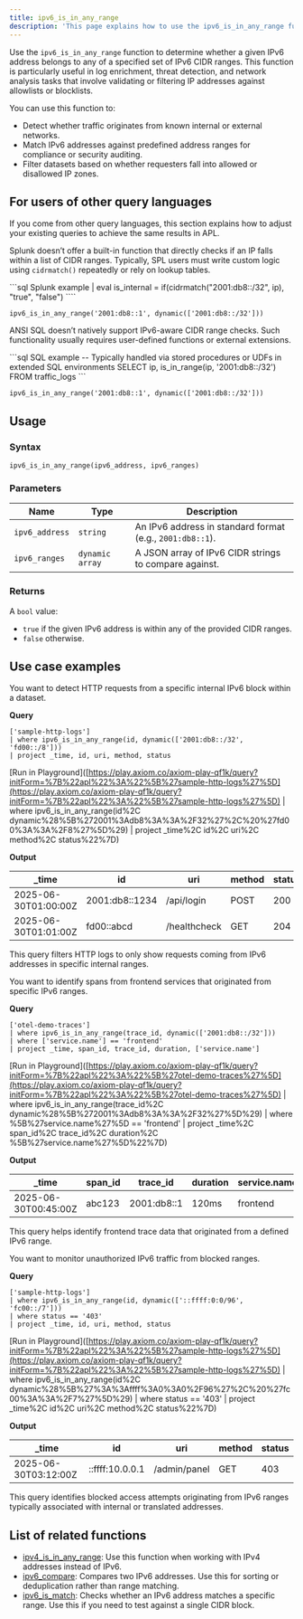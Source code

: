 ```yaml
---
title: ipv6_is_in_any_range
description: 'This page explains how to use the ipv6_is_in_any_range function in APL.'
---
```


Use the `ipv6_is_in_any_range` function to determine whether a given IPv6 address belongs to any of a specified set of IPv6 CIDR ranges. This function is particularly useful in log enrichment, threat detection, and network analysis tasks that involve validating or filtering IP addresses against allowlists or blocklists.

You can use this function to:
- Detect whether traffic originates from known internal or external networks.
- Match IPv6 addresses against predefined address ranges for compliance or security auditing.
- Filter datasets based on whether requesters fall into allowed or disallowed IP zones.

## For users of other query languages

If you come from other query languages, this section explains how to adjust your existing queries to achieve the same results in APL.

<AccordionGroup>
<Accordion title="Splunk SPL users">

Splunk doesn’t offer a built-in function that directly checks if an IP falls within a list of CIDR ranges. Typically, SPL users must write custom logic using `cidrmatch()` repeatedly or rely on lookup tables.

<CodeGroup>
```sql Splunk example
| eval is_internal = if(cidrmatch("2001:db8::/32", ip), "true", "false")
````

```kusto APL equivalent
ipv6_is_in_any_range('2001:db8::1', dynamic(['2001:db8::/32']))
```

</CodeGroup>

</Accordion>
<Accordion title="ANSI SQL users">

ANSI SQL doesn’t natively support IPv6-aware CIDR range checks. Such functionality usually requires user-defined functions or external extensions.

<CodeGroup>
```sql SQL example
-- Typically handled via stored procedures or UDFs in extended SQL environments
SELECT ip, is_in_range(ip, '2001:db8::/32') FROM traffic_logs
```

```kusto APL equivalent
ipv6_is_in_any_range('2001:db8::1', dynamic(['2001:db8::/32']))
```

</CodeGroup>

</Accordion>
</AccordionGroup>

## Usage

### Syntax

```kusto
ipv6_is_in_any_range(ipv6_address, ipv6_ranges)
```

### Parameters

| Name           | Type            | Description                                               |
| -------------- | --------------- | --------------------------------------------------------- |
| `ipv6_address` | `string`        | An IPv6 address in standard format (e.g., `2001:db8::1`). |
| `ipv6_ranges`  | `dynamic array` | A JSON array of IPv6 CIDR strings to compare against.     |

### Returns

A `bool` value:

- `true` if the given IPv6 address is within any of the provided CIDR ranges.
- `false` otherwise.

## Use case examples

<Tabs>
<Tab title="Log analysis">

You want to detect HTTP requests from a specific internal IPv6 block within a dataset.

**Query**

```kusto
['sample-http-logs']
| where ipv6_is_in_any_range(id, dynamic(['2001:db8::/32', 'fd00::/8']))
| project _time, id, uri, method, status
```

[Run in Playground]([https://play.axiom.co/axiom-play-qf1k/query?initForm=%7B%22apl%22%3A%22%5B%27sample-http-logs%27%5D](https://play.axiom.co/axiom-play-qf1k/query?initForm=%7B%22apl%22%3A%22%5B%27sample-http-logs%27%5D) | where ipv6_is_in_any_range(id%2C dynamic%28%5B%272001%3Adb8%3A%3A%2F32%27%2C%20%27fd00%3A%3A%2F8%27%5D%29) | project _time%2C id%2C uri%2C method%2C status%22%7D)

**Output**

| _time               | id              | uri          | method | status |
| -------------------- | --------------- | ------------ | ------ | ------ |
| 2025-06-30T01:00:00Z | 2001:db8::1234 | /api/login   | POST   | 200    |
| 2025-06-30T01:01:00Z | fd00::abcd      | /healthcheck | GET    | 204    |

This query filters HTTP logs to only show requests coming from IPv6 addresses in specific internal ranges.

</Tab>
<Tab title="OpenTelemetry traces">

You want to identify spans from frontend services that originated from specific IPv6 ranges.

**Query**

```kusto
['otel-demo-traces']
| where ipv6_is_in_any_range(trace_id, dynamic(['2001:db8::/32']))
| where ['service.name'] == 'frontend'
| project _time, span_id, trace_id, duration, ['service.name']
```

[Run in Playground]([https://play.axiom.co/axiom-play-qf1k/query?initForm=%7B%22apl%22%3A%22%5B%27otel-demo-traces%27%5D](https://play.axiom.co/axiom-play-qf1k/query?initForm=%7B%22apl%22%3A%22%5B%27otel-demo-traces%27%5D) | where ipv6_is_in_any_range(trace_id%2C dynamic%28%5B%272001%3Adb8%3A%3A%2F32%27%5D%29) | where %5B%27service.name%27%5D == 'frontend' | project _time%2C span_id%2C trace_id%2C duration%2C %5B%27service.name%27%5D%22%7D)

**Output**

| _time               | span_id | trace_id    | duration | service.name |
| -------------------- | -------- | ------------ | -------- | ------------ |
| 2025-06-30T00:45:00Z | abc123   | 2001:db8::1 | 120ms    | frontend     |

This query helps identify frontend trace data that originated from a defined IPv6 range.

</Tab>
<Tab title="Security logs">

You want to monitor unauthorized IPv6 traffic from blocked ranges.

**Query**

```kusto
['sample-http-logs']
| where ipv6_is_in_any_range(id, dynamic(['::ffff:0:0/96', 'fc00::/7']))
| where status == '403'
| project _time, id, uri, method, status
```

[Run in Playground]([https://play.axiom.co/axiom-play-qf1k/query?initForm=%7B%22apl%22%3A%22%5B%27sample-http-logs%27%5D](https://play.axiom.co/axiom-play-qf1k/query?initForm=%7B%22apl%22%3A%22%5B%27sample-http-logs%27%5D) | where ipv6_is_in_any_range(id%2C dynamic%28%5B%27%3A%3Affff%3A0%3A0%2F96%27%2C%20%27fc00%3A%3A%2F7%27%5D%29) | where status == '403' | project _time%2C id%2C uri%2C method%2C status%22%7D)

**Output**

| _time               | id              | uri          | method | status |
| -------------------- | --------------- | ------------ | ------ | ------ |
| 2025-06-30T03:12:00Z | ::ffff:10.0.0.1 | /admin/panel | GET    | 403    |

This query identifies blocked access attempts originating from IPv6 ranges typically associated with internal or translated addresses.

</Tab>
</Tabs>

## List of related functions

- [ipv4_is_in_any_range](/apl/scalar-functions/ip-functions/ipv4-is-in-any-range): Use this function when working with IPv4 addresses instead of IPv6.
- [ipv6_compare](/apl/scalar-functions/ip-functions/ipv6-compare): Compares two IPv6 addresses. Use this for sorting or deduplication rather than range matching.
- [ipv6_is_match](/apl/scalar-functions/ip-functions/ipv6-is-match): Checks whether an IPv6 address matches a specific range. Use this if you need to test against a single CIDR block.
